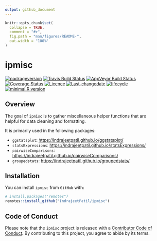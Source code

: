 ```yaml
---
output: github_document
---
```


<!-- README.md is generated from README.Rmd. Please edit that file -->

```r
knitr::opts_chunk$set(
  collapse = TRUE,
  comment = "#>",
  fig.path = "man/figures/README-",
  out.width = "100%"
)
```
# ipmisc

[![packageversion](https://img.shields.io/badge/Package%20version-0.0.1-orange.svg?style=flat-square)](commits/master)
[![Travis Build Status](https://travis-ci.org/IndrajeetPatil/ipmisc.svg?branch=master)](https://travis-ci.org/IndrajeetPatil/ipmisc) 
[![AppVeyor Build Status](https://ci.appveyor.com/api/projects/status/github/IndrajeetPatil/ipmisc?branch=master&svg=true)](https://ci.appveyor.com/project/IndrajeetPatil/ipmisc) 
[![Coverage Status](https://img.shields.io/codecov/c/github/IndrajeetPatil/ipmisc/master.svg)](https://codecov.io/github/IndrajeetPatil/ipmisc?branch=master)
[![Licence](https://img.shields.io/badge/licence-GPL--3-blue.svg)](https://www.gnu.org/licenses/gpl-3.0.en.html)
[![Last-changedate](https://img.shields.io/badge/last%20change-`r gsub('-', '--', Sys.Date())`-yellowgreen.svg)](/commits/master)
[![lifecycle](https://img.shields.io/badge/lifecycle-experimental-orange.svg)](https://www.tidyverse.org/lifecycle/#experimental)
[![minimal R version](https://img.shields.io/badge/R%3E%3D-3.5.0-6666ff.svg)](https://cran.r-project.org/)

## Overview

The goal of `ipmisc` is to gather miscellaneous helper functions that are
helpful for data cleaning and formatting.

It is primarily used in the following packages:

  - `ggstatsplot`: <https://indrajeetpatil.github.io/ggstatsplot/>
  - `statsExpressions`: <https://indrajeetpatil.github.io/statsExpressions/>
  - `pairwiseComparisons`:
    <https://indrajeetpatil.github.io/pairwiseComparisons/>
  - `groupedstats`: <https://indrajeetpatil.github.io/groupedstats/>

## Installation

You can install `ipmisc` from `GitHub` with:

```r
# install.packages("remotes")
remotes::install_github("IndrajeetPatil/ipmisc")
```

## Code of Conduct

Please note that the `ipmisc` project is released with a [Contributor Code of Conduct](https://github.com/IndrajeetPatil/ipmisc/blob/master/CODE_OF_CONDUCT.md). 
By contributing to this project, you agree to abide by its terms.

